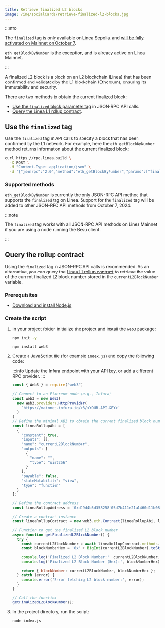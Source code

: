 ```yaml
---
title: Retrieve finalized L2 blocks
image: /img/socialCards/retrieve-finalized-l2-blocks.jpg
---
```


:::info

The `finalized` tag is only available on Linea Sepolia, and [will be fully activated on Mainnet 
on October 7](../linea-version/index.mdx#alpha-v350). 

`eth_getBlockByNumber` is the exception, and is already active on Linea Mainnet.

:::

A finalized L2 block is a block on an L2 blockchain (Linea) that has been confirmed and validated
by the L1 blockchain (Ethereum), ensuring its immutability and security.

There are two methods to obtain the current finalized block:

- [Use the `finalized` block parameter tag](#use-the-finalized-tag) in JSON-RPC API calls.
- [Query the Linea L1 rollup contract](#query-the-rollup-contract).

## Use the `finalized` tag

Use the `finalized` tag in API calls to specify a block that has been confirmed by the L1
network. For example, here the `eth_getBlockByNumber` method returns information about the current
finalized block:

```bash
curl https://rpc.linea.build \
  -X POST \
  -H "Content-Type: application/json" \
  -d '{"jsonrpc":"2.0","method":"eth_getBlockByNumber","params":["finalized",false],"id":1}'
```

### Supported methods

`eth_getBlockByNumber` is currently the only JSON-RPC API method that supports the `finalized` tag
on Linea. Support for the `finalized` tag will be added to other JSON-RPC API methods from October 
7, 2024.

:::note

The `finalized` tag works with all JSON-RPC API methods on Linea Mainnet if you are using a node 
running the Besu client. 

:::

## Query the rollup contract

Using the `finalized` tag in JSON-RPC API calls is recommended. As an alternative, you can query 
the [Linea L1 rollup contract](https://etherscan.io/address/0xd19d4b5d358258f05d7b411e21a1460d11b0876f#readProxyContract)
to retrieve the value of the current finalized L2 block number stored in the `currentL2BlockNumber` 
variable.

### Prerequisites

- [Download and install Node.js](https://nodejs.org/en)

### Create the script

1. In your project folder, initialize the project and install the `web3` package:

    ```bash
    npm init -y
    ```

    ```bash
    npm install web3
    ```

1. Create a JavaScript file (for example `index.js`) and copy the following code:

    :::info
    Update the Infura endpoint with your API key, or add a different RPC provider.
    :::

    ```JavaScript title="index.js"
    const { Web3 } = require("web3")

    // Connect to an Ethereum node (e.g., Infura)
    const web3 = new Web3(
      new Web3.providers.HttpProvider(
        `https://mainnet.infura.io/v3/<YOUR-API-KEY>`
      )
    )
    // Define the minimal ABI to obtain the current finalized block number
    const lineaRollupAbi = [
      {
        "constant": true,
        "inputs": [],
        "name": "currentL2BlockNumber",
        "outputs": [
          {
            "name": "",
            "type": "uint256"
          }
        ],
        "payable": false,
        "stateMutability": "view",
        "type": "function"
      }
    ];

    // Define the contract address
    const lineaRollupAddress = '0xd19d4b5d358258f05d7b411e21a1460d11b0876f';

    // Create a contract instance
    const lineaRollupContract = new web3.eth.Contract(lineaRollupAbi, lineaRollupAddress);

    // Function to get the finalized L2 block number
    async function getFinalizedL2BlockNumber() {
      try {
        const currentL2BlockNumber = await lineaRollupContract.methods.currentL2BlockNumber().call();
        const blockNumberHex = '0x' + BigInt(currentL2BlockNumber).toString(16); // Convert BigInt to hex string

        console.log('Finalized L2 Block Number:', currentL2BlockNumber.toString()); // Print BigInt as string
        console.log('Finalized L2 Block Number (Hex):', blockNumberHex);

        return { blockNumber: currentL2BlockNumber, blockNumberHex };
      } catch (error) {
        console.error('Error fetching L2 block number:', error);
      }
    }

    // Call the function
    getFinalizedL2BlockNumber();
    ```

1. In the project directory, run the script:

    ```bash
    node index.js
    ```
